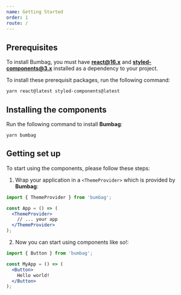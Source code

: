 ```yaml
---
name: Getting Started
order: 1
route: /
---
```



## Prerequisites

To install Bumbag, you must have **react@16.x** and **styled-components@3.x** installed as a dependency to your project.

To install these prerequisit packages, run the following command:

```curl
yarn react@latest styled-components@latest
```

## Installing the components

Run the following command to install **Bumbag**:

```curl
yarn bumbag
```

## Getting set up

To start using the components, please follow these steps:

1. Wrap your application in a `<ThemeProvider>` which is provided by **Bumbag**:

```jsx
import { ThemeProvider } from 'bumbag';

const App = () => (
  <ThemeProvider>
    // ... your app
  </ThemeProvider>
);
```

2. Now you can start using components like so!:

```jsx
import { Button } from 'bumbag';

const MyApp = () => (
  <Button>
    Hello world!
  </Button>
);
```

